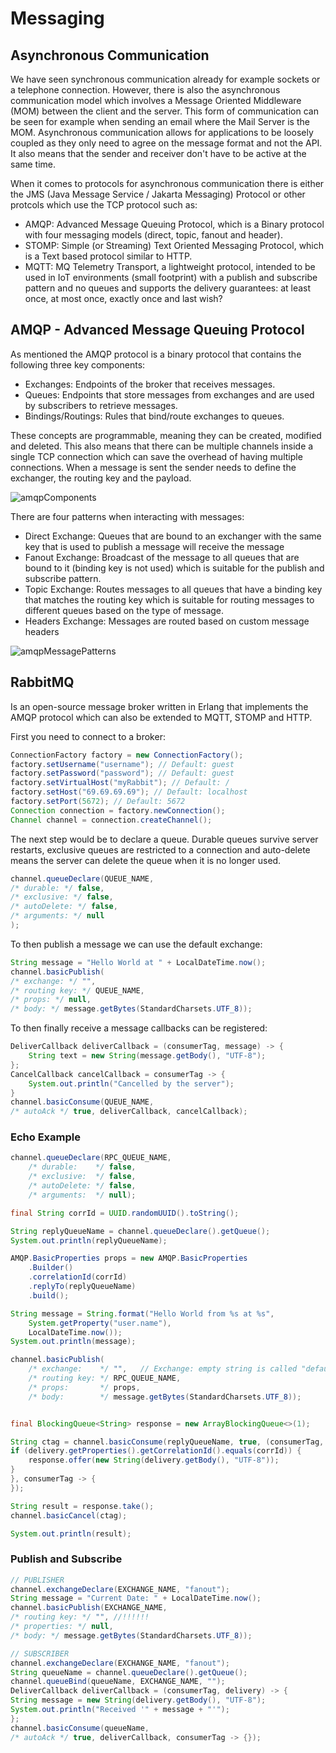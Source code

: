 # Messaging

## Asynchronous Communication

We have seen synchronous communication already for example sockets or a telephone connection. However, there is also the asynchronous communication model which involves a Message Oriented Middleware (MOM) between the client and the server. This form of communication can be seen for example when sending an email where the Mail Server is the MOM. Asynchronous communication allows for applications to be loosely coupled as they only need to agree on the message format and not the API. It also means that the sender and receiver don't have to be active at the same time.

When it comes to protocols for asynchronous communication there is either the JMS (Java Message Service / Jakarta Messaging) Protocol or other protcols which use the TCP protocol such as:

- AMQP: Advanced Message Queuing Protocol, which is a Binary protocol with four messaging models (direct, topic, fanout and header).
- STOMP: Simple (or Streaming) Text Oriented Messaging Protocol, which is a Text based protocol similar to HTTP.
- MQTT: MQ Telemetry Transport, a lightweight protocol, intended to be used in IoT environments (small footprint) with a publish and subscribe pattern and no queues and supports the delivery guarantees: at least once, at most once, exactly once and last wish?

## AMQP - Advanced Message Queuing Protocol

As mentioned the AMQP protocol is a binary protocol that contains the following three key components:

- Exchanges: Endpoints of the broker that receives messages.
- Queues: Endpoints that store messages from exchanges and are used by subscribers to retrieve messages.
- Bindings/Routings: Rules that bind/route exchanges to queues.

These concepts are programmable, meaning they can be created, modified and deleted. This also means that there can be multiple channels inside a single TCP connection which can save the overhead of having multiple connections. When a message is sent the sender needs to define the exchanger, the routing key and the payload.

![amqpComponents](/cs/amqpComponents.png)

There are four patterns when interacting with messages:

- Direct Exchange: Queues that are bound to an exchanger with the same key that is used to
publish a message will receive the message
- Fanout Exchange: Broadcast of the message to all queues that are bound to it (binding key is not used) which is suitable for the publish and subscribe pattern.
- Topic Exchange: Routes messages to all queues that have a binding key that matches the routing key which is suitable for routing messages to different queues based on the type of message.
- Headers Exchange: Messages are routed based on custom message headers

![amqpMessagePatterns](/cs/amqpMessagePatterns.png)

## RabbitMQ

Is an open-source message broker written in Erlang that implements the AMQP protocol which can also be extended to MQTT, STOMP and HTTP.

First you need to connect to a broker:

```java
ConnectionFactory factory = new ConnectionFactory();
factory.setUsername("username"); // Default: guest
factory.setPassword("password"); // Default: guest
factory.setVirtualHost("myRabbit"); // Default: /
factory.setHost("69.69.69.69"); // Default: localhost
factory.setPort(5672); // Default: 5672
Connection connection = factory.newConnection();
Channel channel = connection.createChannel();
```

The next step would be to declare a queue. Durable queues survive server restarts, exclusive queues are restricted to a connection and auto-delete means the server can delete the queue when it is no longer used.

```java
channel.queueDeclare(QUEUE_NAME,
/* durable: */ false,
/* exclusive: */ false,
/* autoDelete: */ false,
/* arguments: */ null
);
```

To then publish a message we can use the default exchange:

```java
String message = "Hello World at " + LocalDateTime.now();
channel.basicPublish(
/* exchange: */ "",
/* routing key: */ QUEUE_NAME,
/* props: */ null,
/* body: */ message.getBytes(StandardCharsets.UTF_8));
```

To then finally receive a message callbacks can be registered:

```java
DeliverCallback deliverCallback = (consumerTag, message) -> {
    String text = new String(message.getBody(), "UTF-8");
};
CancelCallback cancelCallback = consumerTag -> {
    System.out.println("Cancelled by the server");
}
channel.basicConsume(QUEUE_NAME,
/* autoAck */ true, deliverCallback, cancelCallback);
```

### Echo Example

```java
channel.queueDeclare(RPC_QUEUE_NAME,
    /* durable:    */ false,
    /* exclusive:  */ false,
    /* autoDelete: */ false,
    /* arguments:  */ null);

final String corrId = UUID.randomUUID().toString();

String replyQueueName = channel.queueDeclare().getQueue();
System.out.println(replyQueueName);

AMQP.BasicProperties props = new AMQP.BasicProperties
    .Builder()
    .correlationId(corrId)
    .replyTo(replyQueueName)
    .build();

String message = String.format("Hello World from %s at %s",
    System.getProperty("user.name"),
    LocalDateTime.now());
System.out.println(message);

channel.basicPublish(
    /* exchange:    */ "",   // Exchange: empty string is called "default exchang" which is a direct exchange.
    /* routing key: */ RPC_QUEUE_NAME,
    /* props:       */ props,
    /* body:        */ message.getBytes(StandardCharsets.UTF_8));


final BlockingQueue<String> response = new ArrayBlockingQueue<>(1);

String ctag = channel.basicConsume(replyQueueName, true, (consumerTag, delivery) -> {
if (delivery.getProperties().getCorrelationId().equals(corrId)) {
    response.offer(new String(delivery.getBody(), "UTF-8"));
}
}, consumerTag -> {
});

String result = response.take();
channel.basicCancel(ctag);

System.out.println(result);
```

### Publish and Subscribe

```java
// PUBLISHER
channel.exchangeDeclare(EXCHANGE_NAME, "fanout");
String message = "Current Date: " + LocalDateTime.now();
channel.basicPublish(EXCHANGE_NAME,
/* routing key: */ "", //!!!!!!
/* properties: */ null,
/* body: */ message.getBytes(StandardCharsets.UTF_8));

// SUBSCRIBER
channel.exchangeDeclare(EXCHANGE_NAME, "fanout");
String queueName = channel.queueDeclare().getQueue();
channel.queueBind(queueName, EXCHANGE_NAME, "");
DeliverCallback deliverCallback = (consumerTag, delivery) -> {
String message = new String(delivery.getBody(), "UTF-8");
System.out.println("Received '" + message + "'");
};
channel.basicConsume(queueName,
/* autoAck */ true, deliverCallback, consumerTag -> {});
```

